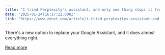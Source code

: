 ```yaml
---
title: "I tried Perplexity's assistant, and only one thing stops it from being my default phone AI"
date: "2025-01-24T16:17:22.000Z"
link: "https://www.zdnet.com/article/i-tried-perplexitys-assistant-and-only-one-thing-stops-it-from-being-my-default-phone-ai/"
---
```


There's a new option to replace your Google Assistant, and it does almost everything right.

[Read more](https://www.zdnet.com/article/i-tried-perplexitys-assistant-and-only-one-thing-stops-it-from-being-my-default-phone-ai/)
